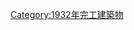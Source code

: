 {{Commonscat|Bridges completed in 1932}}
{{Cat nav 10years|20世紀橋梁|1932||年完工橋梁}}

[[Category:1932年完工建築物|Category:1932年完工建築物]]